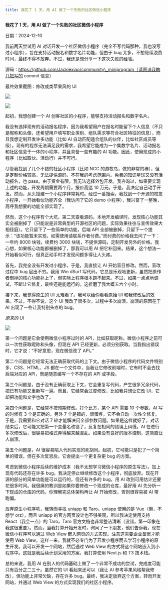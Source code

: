 ```yaml
---
title: 我花了 1 天，用 AI 做了一个失败的社区微信小程序
---
```



**我花了 1 天，用 AI 做了一个失败的社区微信小程序**

日期：2024-12-10

我前两天尝试用 AI 对话开发一个社区微信小程序（完全不写代码那种，我也没写过小程序），旨在支持活动报名和数字名片功能，但由于 bug 太多，不想继续浪费时间，最终不得不放弃。不过，我还是想分享一下这次失败的经验。

源码：https://github.com/Jackiexiao/community\_miniprogram（请原谅我瞎几把写的 commit 信息）

最终效果截图：修改成类苹果风的 UI

![](/images/one-day-failed-ai-wechat-community-miniprogram.001.png)

![](/images/one-day-failed-ai-wechat-community-miniprogram.002.png)

起初，我想创建一个 AI 创客社区的小程序，能够支持活动报名和数字名片。

我没有选择现有的活动报名程序，因为我希望用户在报名时能留下个人信息（不只是昵称和头像，还希望用户填写职业类别、组队需求等符合社区特征的信息），而且我想定制开发许多功能（比如 AI 自动匹配适合组队的伙伴，比如社区成员等级）。现有的程序无法满足我的需求，我希望它能成为一个集数字名片、活动报名和社区信息于一体的小程序，并且具备一些有趣的 AI 功能。因此，使用现成的小程序（比如取伙、活动行）并不可行。

尽管我找到了几个不错的社区小程序（比如 NCC 的游牧岛，做的非常的棒），但是定制价格较高，无法提供源码，不在我的考虑范围内。免费的知识星球又没有活动报名，也 pass。由于资金有限，我无法选择外包开发。我咨询过，如果要实现上述的功能，开发周期需要两个月，报价高达 10 万元。于是，我决定自己动手开发。然而，从头搭建一个小程序非常耗时。经过一番搜索，我找到一个开源的校友小程序，一开始看似功能齐全（我访问了它的 demo 小程序），我兴奋了一整晚，高呼我想要的功能全部实现了。

然而，这个小程序有个大坑，第二天查看源码，本地开发编译时，发现核心功能其实全被删掉了（只能说是非常典型的开源社区的问题，实际效果往往与宣传效果大相径庭）。它只留下了一些简单的功能，后端 API 全部被删掉，只留下一个提示：“该功能暂未实现，如需使用请联系作者付费。”而付费的价格我去问了一下：一年约 8000 块钱，续费约 3000 块钱，不提供源码，定制开发另外的价格。我心想，如果核心功能都被删掉了，那我可以用 AI 把它补回来。结果，这个想法一开始看似可行，但真正动手时才发现问题多得让人头疼。

首先，我完全没有开发过小程序。于是，我直接让 AI 开始盲目修改。然而，盲改过程中 bug 层出不穷。我用 Win dSurf 写代码，它总是乐观地更新，虽然把原作者删掉的核心功能补上了，但实际上程序根本跑不起来。不过，如果一点点地调试，不断让它修复，最终还是能运行的。这折磨了我大概五六个小时。

接下来，我觉得原生的 UI 太难看了。我可以给你看看原始 UI 和我修改后的效果。不过，不得不说，这个 UI 我改了很多次，过程中多次崩溃。崩溃的原因在于 AI 出现了一些让我特别头疼的 bug。

*原来的 UI*

![](/images/one-day-failed-ai-wechat-community-miniprogram.003.png)

第一个问题是它会使用微信小程序过时的 API，比如获取昵称。微信小程序之前可以一次性获取昵称和头像，但现在 API 已经更新，必须分别获取。当我指出错误时，它才说：“不好意思，现在微信改了 API。”

第二个问题是它经常无法正确获取代码的上下文。由于微信小程序的代码文件特别多，CSS、HTML、JS 都在一个文件中，当我让它修改前端时，它有时不会去找后端对应的 API，而是随意编写一个不存在的 API 或字段。

第三个问题是，由于没有正确获取上下文，它会重复写代码，产生很多冗余代码，把已有功能又重新写一遍。而且，它经常会过度修改，比如我只想让它改 UI，它却把功能和文字也改了。

第四个问题是，它经常不按预期修改。打个比方，某个 API 需要 10 个参数，AI 写的时候有 3 个是正确的，另外 7 个是错的，很蛋疼，它不会自动一次性全修复。于是，我需要和它对话 7 轮才能解决问全部参数问题。如果是这样就好了。对话结束后，它可能又把第一个变量名改错了，反复在相同的错误上纠缠。AI 在进行多次修改后，很容易把格式弄得越来越混乱。如果没有良好的版本控制，这简直让人崩溃。

第五个问题是，AI 很容易陷入代码实现的死胡同。起初，它可能只是犯了一个简单的错误，但在多次反思后，它会提出一个更复杂更 bug 的方案。

考虑到微信小程序后续的维护成本（我不太想学习微信小程序的原生写法）。加上现有代码还存在许多 bug，我决定停止继续修改这个小程序，彻底放弃。现在开源的部分的简单功能是可以运行的，但还有许多的 bug，用 AI 改到可用估计还要花很多时间。我很痛的教训是如果你要修改一个现成的仓库，最好用 AI 先分析一下现成的仓库的代码，你理解完总体架构再让 AI 开始修改，否则很容易被 AI 带跑偏。

放弃原生小程序吼，我转而寻找 uniapp 和 Taro。uniapp 使用的是 Vue（懒，不想学 orz），而且 uniapp 的官方网页设计也不够美观，所以我决定使用支持 React（我会一点）的 Taro，Taro 官方文档也非常整洁清晰（没错，第一印象在我这很重要）。然而，当我打算开始开发时，询问了一下朋友，他们告诉我，现在微信小程序可以通过 Web View 嵌入网页的方式实现。注意这需要企业备案才能使用 Web View。这样一来，我就不必专门为了开发小程序而去学习小程序的原生开发。我可以开发一个网站，然后通过 Web View 的方式将这个网站嵌入到小程序中。这就是我后续计划采用的方案，我打算使用 Next.js 和 T3 技术栈。

总的来说，我用 AI 在别人的代码基础上做了一个非常不成功的尝试，完成度可能只有百分之二三十。虽然它的 UI 看起来还可以（我让 AI 参考苹果风格帮我修改），但功能上非常欠缺，存在许多 bug。最终，我决定放弃这个方案，转而开发网站，并通过 Web View 的方式实现我们的社区小程序。


